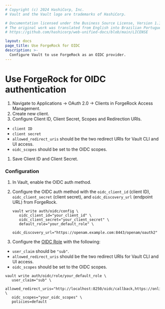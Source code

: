 ```yaml
---
# Copyright (c) 2024 HashiCorp, Inc.
# Vault and the Vault logo are trademarks of HashiCorp.

# Documentation licensed under the Business Source License, Version 1.1.
# The original work was translated from English into Brazilian Portuguese.
# https://github.com/hashicorp/web-unified-docs/blob/main/LICENSE

layout: docs
page_title: Use ForgeRock for OIDC
description: >-
  Configure Vault to use ForgeRock as an OIDC provider.
---
```


# Use ForgeRock for OIDC authentication

1. Navigate to Applications -> OAuth 2.0 -> Clients in ForgeRock Access Management.
1. Create new client.
1. Configure Client ID, Client Secret, Scopes and Redirection URIs.
  - `client ID`
  - `client secret`
  - `allowed_redirect_uris` should be the two redirect URIs for Vault CLI and UI access.
  - `oidc_scopes` should be set to the OIDC scopes.
1. Save Client ID and Client Secret.

### Configuration

1. In Vault, enable the OIDC auth method.

1. Configure the OIDC auth method with the `oidc_client_id` (client ID), `oidc_client_secret`
   (client secret), and `oidc_discovery_url` (endpoint URL) from ForgeRock.
   ```shell
   vault write auth/oidc/config \
      oidc_client_id="your_client_id" \
      oidc_client_secret="your_client_secret" \
      default_role="your_default_role" \
      oidc_discovery_url="https://openam.example.com:8443/openam/oauth2"
   ```

1. Configure the [OIDC Role](/vault/api-docs/auth/jwt) with the following:
  - `user_claim` should be `"sub"`.
  - `allowed_redirect_uris` should be the two redirect URIs for Vault CLI and UI access.
  - `oidc_scopes` should be set to the OIDC scopes.
   ```shell
   vault write auth/oidc/role/your_default_role \
      user_claim="sub" \
      allowed_redirect_uris="http://localhost:8250/oidc/callback,https://online_version_hostname:port_number/ui/vault/auth/oidc/oidc/callback"  \
      oidc_scopes="your_oidc_scopes" \
      policies=default
   ```
